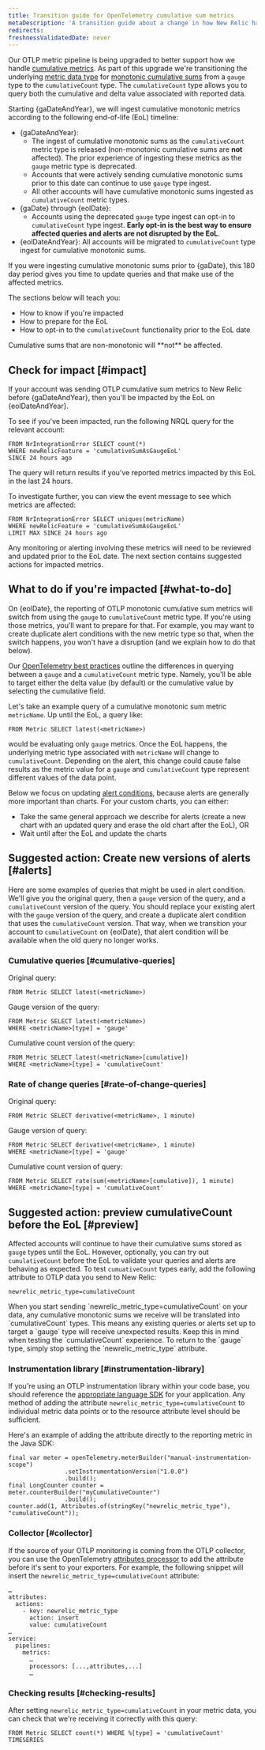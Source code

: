 ```yaml
---
title: Transition guide for OpenTelemetry cumulative sum metrics
metaDescription: 'A transition guide about a change in how New Relic handles OpenTelemetry cumulative sum metrics, and how to update your queries and alerts for that change.'
redirects:
freshnessValidatedDate: never
---
```



Our OTLP metric pipeline is being upgraded to better support how we handle [cumulative metrics](/docs/data-apis/understand-data/metric-data/cumulative-metrics). As part of this upgrade we're transitioning the underlying [metric data type](/docs/data-apis/understand-data/metric-data/metric-data-type/#metric-types) for [monotonic cumulative sums](https://opentelemetry.io/docs/reference/specification/metrics/data-model/#sums) from a `gauge` type to the `cumulativeCount` type. The `cumulativeCount` type allows you to query both the cumulative and delta value associated with reported data.

Starting {gaDateAndYear}, we will ingest cumulative monotonic metrics according to the following end-of-life (EoL) timeline:

* {gaDateAndYear}:
  * The ingest of cumulative monotonic sums as the `cumulativeCount` metric type is released (non-monotonic cumulative sums are **not** affected). The prior experience of ingesting these metrics as the `gauge` metric type is deprecated.
  * Accounts that were actively sending cumulative monotonic sums prior to this date can continue to use `gauge` type ingest.
  * All other accounts will have cumulative monotonic sums ingested as `cumulativeCount` metric types.
* {gaDate} through {eolDate}:
  * Accounts using the deprecated `gauge` type ingest can opt-in to `cumulativeCount` type ingest. <DoNotTranslate>**Early opt-in is the best way to ensure affected queries and alerts are not disrupted by the EoL**</DoNotTranslate>.
* {eolDateAndYear}: All accounts will be migrated to `cumulativeCount` type ingest for cumulative monotonic sums.

If you were ingesting cumulative monotonic sums prior to {gaDate}, this 180 day period gives you time to update queries and <InlinePopover type="alerts" /> that make use of the affected metrics.

The sections below will teach you:

* How to know if you're impacted
* How to prepare for the EoL
* How to opt-in to the `cumulativeCount` functionality prior to the EoL date

<Callout variant="important">
Cumulative sums that are non-monotonic will **not** be affected.
</Callout>

## Check for impact [#impact]

If your account was sending OTLP cumulative sum metrics to New Relic before {gaDateAndYear}, then you'll be impacted by the EoL on {eolDateAndYear}.

To see if you've been impacted, run the following NRQL query for the relevant account:

```
FROM NrIntegrationError SELECT count(*)
WHERE newRelicFeature = 'cumulativeSumAsGaugeEoL'
SINCE 24 hours ago
```

The query will return results if you've reported metrics impacted by this EoL in the last 24 hours.

To investigate further, you can view the event message to see which metrics are affected:

```
FROM NrIntegrationError SELECT uniques(metricName)
WHERE newRelicFeature = 'cumulativeSumAsGaugeEoL'
LIMIT MAX SINCE 24 hours ago
```

Any monitoring or alerting involving these metrics will need to be reviewed and updated prior to the EoL date. The next section contains suggested actions for impacted metrics.

## What to do if you're impacted [#what-to-do]

On {eolDate}, the reporting of OTLP monotonic cumulative sum metrics will switch from using the `gauge` to `cumulativeCount` metric type. If you're using those metrics, you'll want to prepare for that. For example, you may want to create duplicate alert conditions with the new metric type so that, when the switch happens, you won't have a disruption (and we explain how to do that below).

Our [OpenTelemetry best practices](/docs/more-integrations/open-source-telemetry-integrations/opentelemetry/best-practices/opentelemetry-best-practices-metrics#query) outline the differences in querying between a `gauge` and a `cumulativeCount` metric type. Namely, you'll be able to target either the delta value (by default) or the cumulative value by selecting the cumulative field.

Let's take an example query of a cumulative monotonic sum metric `metricName`. Up until the EoL, a query like:

```
FROM Metric SELECT latest(<metricName>)
```

would be evaluating only `gauge` metrics. Once the EoL happens, the underlying metric type associated with `metricName` will change to `cumulativeCount`. Depending on the alert, this change could cause false results as the metric value for a `gauge` and `cumulativeCount` type represent different values of the data point.

Below we focus on updating [alert conditions](/docs/alerts-applied-intelligence/new-relic-alerts/alert-conditions/create-nrql-alert-conditions), because alerts are generally more important than charts. For your custom charts, you can either:

* Take the same general approach we describe for alerts (create a new chart with an updated query and erase the old chart after the EoL), OR
* Wait until after the EoL and update the charts

## Suggested action: Create new versions of alerts [#alerts]

Here are some examples of queries that might be used in alert condition. We'll give you the original query, then a `gauge` version of the query, and a `cumulativeCount` version of the query. You should replace your existing alert with the `gauge` version of the query, and create a duplicate alert condition that uses the `cumulativeCount` version. That way, when we transition your account to `cumulativeCount` on {eolDate}, that alert condition will be available when the old query no longer works.

### Cumulative queries [#cumulative-queries]

Original query:
```
FROM Metric SELECT latest(<metricName>)
```

Gauge version of the query:
```
FROM Metric SELECT latest(<metricName>)
WHERE <metricName>[type] = 'gauge'
```

Cumulative count version of the query:
```
FROM Metric SELECT latest(<metricName>[cumulative])
WHERE <metricName>[type] = 'cumulativeCount'
```

### Rate of change queries [#rate-of-change-queries]

Original query:

```
FROM Metric SELECT derivative(<metricName>, 1 minute)
```

Gauge version of query:
```
FROM Metric SELECT derivative(<metricName>, 1 minute)
WHERE <metricName>[type] = 'gauge'
```

Cumulative count version of query:

```
FROM Metric SELECT rate(sum(<metricName>[cumulative]), 1 minute)
WHERE <metricName>[type] = 'cumulativeCount'
```

## Suggested action: preview cumulativeCount before the EoL [#preview]

Affected accounts will continue to have their cumulative sums stored as `gauge` types until the EoL. However, optionally, you can try out `cumulativeCount` before the EoL to validate your queries and alerts are behaving as expected. To test `cumuativeCount` types early, add the following attribute to OTLP data you send to New Relic:

```
newrelic_metric_type=cumulativeCount
```

<Callout variant="important">
When you start sending `newrelic_metric_type=cumulativeCount` on your data, any cumulative monotonic sums we receive will be translated into `cumulativeCount` types. This means any existing queries or alerts set up to target a `gauge` type will receive unexpected results. Keep this in mind when testing the `cumulativeCount` experience. To return to the `gauge` type, simply stop setting the `newrelic_metric_type` attribute.
</Callout>

### Instrumentation library [#instrumentation-library]

If you're using an OTLP instrumentation library within your code base, you should reference the [appropriate language SDK](/docs/more-integrations/open-source-telemetry-integrations/opentelemetry/get-started/opentelemetry-set-up-your-app/#instrument) for your application. Any method of adding the attribute `newrelic_metric_type=cumulativeCount` to individual metric data points or to the resource attribute level should be sufficient.

Here's an example of adding the attribute directly to the reporting metric in the Java SDK:

```
final var meter = openTelemetry.meterBuilder("manual-instrumentation-scope")
                .setInstrumentationVersion("1.0.0")
                .build();
final LongCounter counter = meter.counterBuilder("myCumulativeCounter")
                .build();
counter.add(1, Attributes.of(stringKey("newrelic_metric_type"), "cumulativeCount"));
```

### Collector [#collector]

If the source of your OTLP monitoring is coming from the OTLP collector, you can use the OpenTelemetry [attributes processor](https://github.com/open-telemetry/opentelemetry-collector-contrib/blob/main/processor/attributesprocessor/README.md) to add the attribute before it's sent to your exporters. For example, the following snippet will insert the `newrelic_metric_type=cumulativeCount` attribute:

```
…
attributes:
  actions:
    - key: newrelic_metric_type
      action: insert
      value: cumulativeCount
…
service:
  pipelines:
    metrics:
      …
      processors: [...,attributes,...]
      …
```

### Checking results [#checking-results]

After setting `newrelic_metric_type=cumulativeCount` in your metric data, you can check that we're receiving it correctly with this query:

```
FROM Metric SELECT count(*) WHERE %[type] = 'cumulativeCount' TIMESERIES
```

